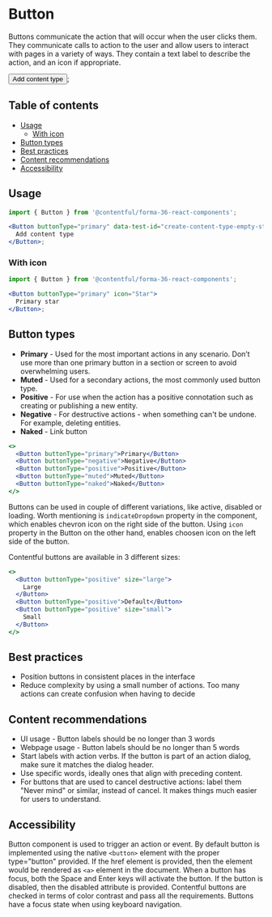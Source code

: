
# Button

Buttons communicate the action that will occur when the user clicks them. They communicate calls to action to the user and allow users to interact with pages in a variety of ways. They contain a text label to describe the action, and an icon if appropriate.

<Button buttonType="primary">Add content type</Button>;

## Table of contents

- [Usage](#usage)
  - [With icon](#with-icon)
- [Button types](#button-types)
- [Best practices](#best-practices)
- [Content recommendations](#content-recommendations)
- [Accessibility](#accessibility)

## Usage

```jsx
import { Button } from '@contentful/forma-36-react-components';

<Button buttonType="primary" data-test-id="create-content-type-empty-state">
  Add content type
</Button>;
```

### With icon

```jsx
import { Button } from '@contentful/forma-36-react-components';

<Button buttonType="primary" icon="Star">
  Primary star
</Button>;
```

## Button types

- **Primary** - Used for the most important actions in any scenario. Don’t use more than one primary button in a section or screen to avoid overwhelming users.
- **Muted** - Used for a secondary actions, the most commonly used button type.
- **Positive** - For use when the action has a positive connotation such as creating or publishing a new entity.
- **Negative** - For destructive actions - when something can't be undone. For example, deleting entities.
- **Naked** - Link button

```jsx
<>
  <Button buttonType="primary">Primary</Button>
  <Button buttonType="negative">Negative</Button>
  <Button buttonType="positive">Positive</Button>
  <Button buttonType="muted">Muted</Button>
  <Button buttonType="naked">Naked</Button>
</>
```

Buttons can be used in couple of different variations, like active, disabled or loading. Worth mentioning is `indicateDropdown` property in the component, which enables chevron icon on the right side of the button. Using `icon` property in the Button on the other hand, enables choosen icon on the left side of the button.

Contentful buttons are available in 3 different sizes:

```jsx
<>
  <Button buttonType="positive" size="large">
    Large
  </Button>
  <Button buttonType="positive">Default</Button>
  <Button buttonType="positive" size="small">
    Small
  </Button>
</>
```

## Best practices

- Position buttons in consistent places in the interface
- Reduce complexity by using a small number of actions. Too many actions can create confusion when having to decide

## Content recommendations

- UI usage - Button labels should be no longer than 3 words
- Webpage usage - Button labels should be no longer than 5 words
- Start labels with action verbs. If the button is part of an action dialog, make sure it matches the dialog header.
- Use specific words, ideally ones that align with preceding content.
- For buttons that are used to cancel destructive actions: label them "Never mind" or similar, instead of cancel. It makes things much easier for users to understand.

## Accessibility

Button component is used to trigger an action or event. By default button is implemented using the native `<button>` element with the proper type="button" provided. If the href element is provided, then the element would be rendered as `<a>` element in the document.
When a button has focus, both the Space and Enter keys will activate the button. If the button is disabled, then the disabled attribute is provided.
Contentful buttons are checked in terms of color contrast and pass all the requirements.
Buttons have a focus state when using keyboard navigation.
